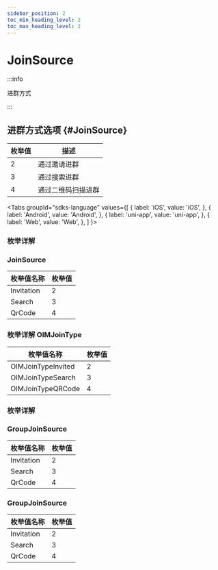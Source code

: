 ```yaml
---
sidebar_position: 2
toc_min_heading_level: 2
toc_max_heading_level: 2
---
```


# JoinSource

:::info

进群方式

:::

## 进群方式选项 {#JoinSource}

| 枚举值 | 描述       |
| ------ | ---------- |
| 2      | 通过邀请进群   |
| 3      | 通过搜索进群   |
| 4      | 通过二维码扫描进群 |

<Tabs
groupId="sdks-language"
values={[
{ label: 'iOS', value: 'iOS', },
{ label: 'Android', value: 'Android', },
{ label: 'uni-app', value: 'uni-app', },
{ label: 'Web', value: 'Web', },
]
}>

<TabItem value="Flutter">

### 枚举详解

</TabItem>
<TabItem value="Android">

### JoinSource

| 枚举值名称 | 枚举值 |
| ---------- | ------ |
| Invitation | 2      |
| Search     | 3      |
| QrCode     | 4      |

</TabItem>

<TabItem value="iOS">

### 枚举详解 OIMJoinType

| 枚举值名称         | 枚举值 |
| ------------------ | ------ |
| OIMJoinTypeInvited | 2      |
| OIMJoinTypeSearch  | 3      |
| OIMJoinTypeQRCode  | 4      |

</TabItem>

<TabItem value="Android">

### 枚举详解

</TabItem>

<TabItem value="Web">

### GroupJoinSource

| 枚举值名称 | 枚举值 |
| ---------- | ------ |
| Invitation | 2      |
| Search     | 3      |
| QrCode     | 4      |

</TabItem>

<TabItem value="uni-app">

### GroupJoinSource

| 枚举值名称 | 枚举值 |
| ---------- | ------ |
| Invitation | 2      |
| Search     | 3      |
| QrCode     | 4      |

</TabItem>

</Tabs>
